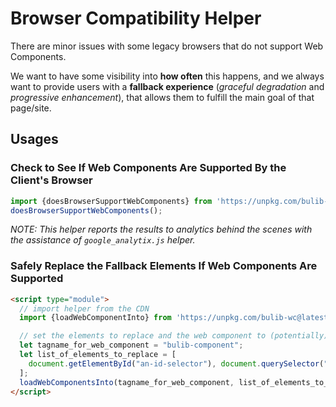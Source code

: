 
<Meta title="JS Helpers|Browser Compatibility"/>

# Browser Compatibility Helper

There are minor issues with some legacy browsers that do not support Web Components. 

We want to have some visibility into **how often** this happens, and we always want to provide users 
  with a **fallback experience** (_graceful degradation_ and _progressive enhancement_), that allows 
  them to fulfill the main goal of that page/site. 


## Usages 


### Check to See If Web Components Are Supported By the Client's Browser 

```js
import {doesBrowserSupportWebComponents} from 'https://unpkg.com/bulib-wc@latest/src/_helpers/browser_compatibility.js?module';
doesBrowserSupportWebComponents();
```

_NOTE: This helper reports the results to analytics behind the scenes with the assistance of `google_analytix.js` helper._

### Safely Replace the Fallback Elements If Web Components Are Supported

```html
<script type="module">
  // import helper from the CDN
  import {loadWebComponentInto} from 'https://unpkg.com/bulib-wc@latest/src/_helpers/browser_compatibility.js?module';

  // set the elements to replace and the web component to (potentially) replace them with
  let tagname_for_web_component = "bulib-component";
  let list_of_elements_to_replace = [ 
    document.getElementById("an-id-selector"), document.querySelector("div.a-class-name > span"), document.querySelector("div.another-class > h3")
  ];
  loadWebComponentsInto(tagname_for_web_component, list_of_elements_to_replace);]
</script>
```